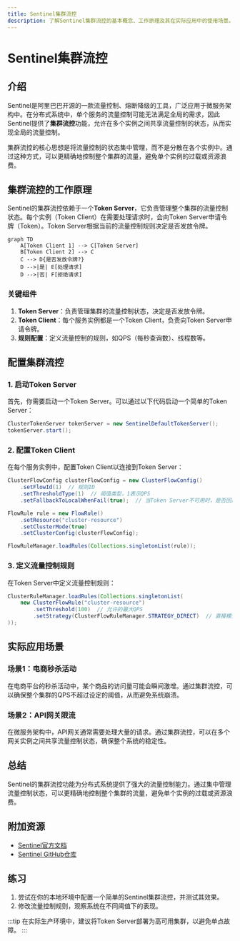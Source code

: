 ```yaml
---
title: Sentinel集群流控
description: 了解Sentinel集群流控的基本概念、工作原理及其在实际应用中的使用场景。
---
```


# Sentinel集群流控

## 介绍

Sentinel是阿里巴巴开源的一款流量控制、熔断降级的工具，广泛应用于微服务架构中。在分布式系统中，单个服务的流量控制可能无法满足全局的需求，因此Sentinel提供了**集群流控**功能，允许在多个实例之间共享流量控制的状态，从而实现全局的流量控制。

集群流控的核心思想是将流量控制的状态集中管理，而不是分散在各个实例中。通过这种方式，可以更精确地控制整个集群的流量，避免单个实例的过载或资源浪费。

## 集群流控的工作原理

Sentinel的集群流控依赖于一个**Token Server**，它负责管理整个集群的流量控制状态。每个实例（Token Client）在需要处理请求时，会向Token Server申请令牌（Token）。Token Server根据当前的流量控制规则决定是否发放令牌。

```mermaid
graph TD
    A[Token Client 1] --> C[Token Server]
    B[Token Client 2] --> C
    C --> D{是否发放令牌?}
    D -->|是| E[处理请求]
    D -->|否| F[拒绝请求]
```

### 关键组件

1. **Token Server**：负责管理集群的流量控制状态，决定是否发放令牌。
2. **Token Client**：每个服务实例都是一个Token Client，负责向Token Server申请令牌。
3. **规则配置**：定义流量控制的规则，如QPS（每秒查询数）、线程数等。

## 配置集群流控

### 1. 启动Token Server

首先，你需要启动一个Token Server。可以通过以下代码启动一个简单的Token Server：

```java
ClusterTokenServer tokenServer = new SentinelDefaultTokenServer();
tokenServer.start();
```

### 2. 配置Token Client

在每个服务实例中，配置Token Client以连接到Token Server：

```java
ClusterFlowConfig clusterFlowConfig = new ClusterFlowConfig()
    .setFlowId(1)  // 规则ID
    .setThresholdType(1)  // 阈值类型，1表示QPS
    .setFallbackToLocalWhenFail(true);  // 当Token Server不可用时，是否回退到本地流控

FlowRule rule = new FlowRule()
    .setResource("cluster-resource")
    .setClusterMode(true)
    .setClusterConfig(clusterFlowConfig);

FlowRuleManager.loadRules(Collections.singletonList(rule));
```

### 3. 定义流量控制规则

在Token Server中定义流量控制规则：

```java
ClusterRuleManager.loadRules(Collections.singletonList(
    new ClusterFlowRule("cluster-resource")
        .setThreshold(100)  // 允许的最大QPS
        .setStrategy(ClusterFlowRuleManager.STRATEGY_DIRECT)  // 直接模式
));
```

## 实际应用场景

### 场景1：电商秒杀活动

在电商平台的秒杀活动中，某个商品的访问量可能会瞬间激增。通过集群流控，可以确保整个集群的QPS不超过设定的阈值，从而避免系统崩溃。

### 场景2：API网关限流

在微服务架构中，API网关通常需要处理大量的请求。通过集群流控，可以在多个网关实例之间共享流量控制状态，确保整个系统的稳定性。

## 总结

Sentinel的集群流控功能为分布式系统提供了强大的流量控制能力。通过集中管理流量控制状态，可以更精确地控制整个集群的流量，避免单个实例的过载或资源浪费。

## 附加资源

- [Sentinel官方文档](https://sentinelguard.io/)
- [Sentinel GitHub仓库](https://github.com/alibaba/Sentinel)

## 练习

1. 尝试在你的本地环境中配置一个简单的Sentinel集群流控，并测试其效果。
2. 修改流量控制规则，观察系统在不同阈值下的表现。

:::tip
在实际生产环境中，建议将Token Server部署为高可用集群，以避免单点故障。
:::
